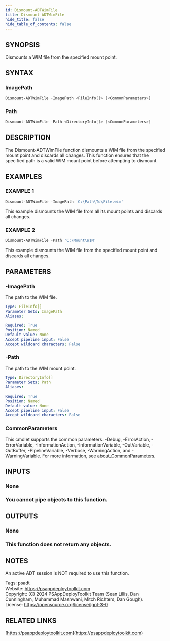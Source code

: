 ```yaml
---
id: Dismount-ADTWimFile
title: Dismount-ADTWimFile
hide_title: false
hide_table_of_contents: false
---
```


## SYNOPSIS

Dismounts a WIM file from the specified mount point.

## SYNTAX

### ImagePath

```powershell
Dismount-ADTWimFile -ImagePath <FileInfo[]> [<CommonParameters>]
```

### Path

```powershell
Dismount-ADTWimFile -Path <DirectoryInfo[]> [<CommonParameters>]
```

## DESCRIPTION

The Dismount-ADTWimFile function dismounts a WIM file from the specified mount point and discards all changes.
This function ensures that the specified path is a valid WIM mount point before attempting to dismount.

## EXAMPLES

### EXAMPLE 1

```powershell
Dismount-ADTWimFile -ImagePath 'C:\Path\To\File.wim'
```

This example dismounts the WIM file from all its mount points and discards all changes.

### EXAMPLE 2

```powershell
Dismount-ADTWimFile -Path 'C:\Mount\WIM'
```

This example dismounts the WIM file from the specified mount point and discards all changes.

## PARAMETERS

### -ImagePath

The path to the WIM file.

```yaml
Type: FileInfo[]
Parameter Sets: ImagePath
Aliases:

Required: True
Position: Named
Default value: None
Accept pipeline input: False
Accept wildcard characters: False
```

### -Path

The path to the WIM mount point.

```yaml
Type: DirectoryInfo[]
Parameter Sets: Path
Aliases:

Required: True
Position: Named
Default value: None
Accept pipeline input: False
Accept wildcard characters: False
```

### CommonParameters

This cmdlet supports the common parameters: -Debug, -ErrorAction, -ErrorVariable, -InformationAction, -InformationVariable, -OutVariable, -OutBuffer, -PipelineVariable, -Verbose, -WarningAction, and -WarningVariable. For more information, see [about_CommonParameters](http://go.microsoft.com/fwlink/?LinkID=113216).

## INPUTS

### None

### You cannot pipe objects to this function.
## OUTPUTS

### None

### This function does not return any objects.
## NOTES
An active ADT session is NOT required to use this function.

Tags: psadt<br />
Website: https://psappdeploytoolkit.com<br />
Copyright: (C) 2024 PSAppDeployToolkit Team (Sean Lillis, Dan Cunningham, Muhammad Mashwani, Mitch Richters, Dan Gough).<br />
License: https://opensource.org/license/lgpl-3-0

## RELATED LINKS

[https://psappdeploytoolkit.com](https://psappdeploytoolkit.com)
